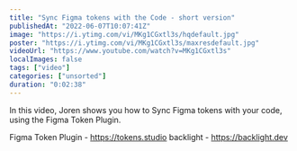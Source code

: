 ```yaml
---
title: "Sync Figma tokens with the Code - short version"
publishedAt: "2022-06-07T10:07:41Z"
image: "https://i.ytimg.com/vi/MKg1CGxtl3s/hqdefault.jpg"
poster: "https://i.ytimg.com/vi/MKg1CGxtl3s/maxresdefault.jpg"
videoUrl: "https://www.youtube.com/watch?v=MKg1CGxtl3s"
localImages: false
tags: ["video"]
categories: ["unsorted"]
duration: "0:02:38"
---
```

In this video, Joren shows you how to Sync Figma tokens with your code, using the Figma Token Plugin.

Figma Token Plugin - https://tokens.studio
backlight - https://backlight.dev
